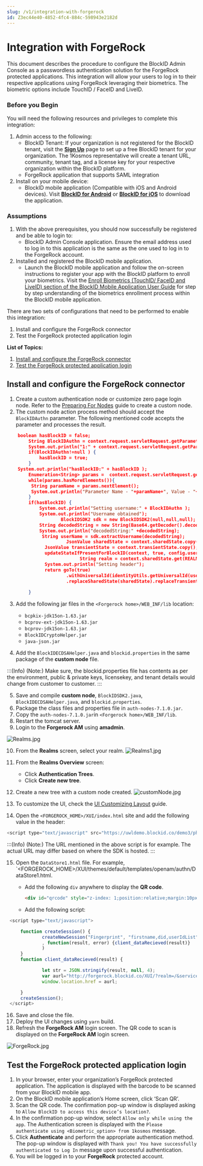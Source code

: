 ```yaml
---
slug: /v1/integration-with-forgerock
id: Z3ec44e40-4852-4fc4-884c-598943e2182d
---
```

# Integration with ForgeRock
This document describes the procedure to configure the BlockID Admin Console as a passwordless authentication solution for the ForgeRock protected applications. This integration will allow your users to log in to their respective applications using ForgeRock leveraging their biometrics. The biometric options include TouchID / FaceID and LiveID.

### Before you Begin
You will need the following resources and privileges to complete this integration:
1. Admin access to the following:
    * BlockID Tenant: If your organization is not registered for the BlockID tenant, visit the **[Sign Up](https://www.1kosmos.com/blockid-free-trial)** page to set up a free BlockID tenant for your organization. The 1Kosmos representative will create a tenant URL, community, tenant tag, and a license key for your respective organization within the BlockID platform.
    *   ForgeRock application that supports SAML integration
2. Install on your mobile device:
    * BlockID mobile application (Compatible with iOS and Android devices). Visit **[BlockID for Android](https://play.google.com/store/apps/details?id=com.onekosmos.kernel.blockid)** or **[BlockID for iOS](https://apps.apple.com/us/app/blockid/id1539421428)** to download the application.

### Assumptions

1.	With the above prerequisites, you should now successfully be registered and be able to login to:
    * BlockID Admin Console application. Ensure the email address used to log in to this application is the same as the one used to log in to the ForgeRock account.
2.	Installed and registered the BlockID mobile application.
    * Launch the BlockID mobile application and follow the on-screen instructions to register your app with the BlockID platform to enroll your biometrics. Visit the [Enroll Biometrics (TouchID/ FaceID and LiveID) section of the BlockID Mobile Application User Guide]( https://docs.1kosmos.com/docs/blockid-mobile-application-user-guide#EnrollBio) for step by step understanding of the biometrics enrollment process within the BlockID mobile application.

There are two sets of configurations that need to be performed to enable this integration:

1. Install and configure the ForgeRock connector
2. Test the ForgeRock protected application login

**List of Topics:**

1. [Install and configure the ForgeRock connector](#ForgerockIDP)
2. [Test the ForgeRock protected application login](#TestSAML)

## <a name = "ForgeRockIDP"></a>Install and configure the ForgeRock connector

1. Create a custom authentication node or customize zero page login node. Refer to the [Preparing For Nodes](https://backstage.forgerock.com/docs/am/7.1/auth-nodes/preparing-for-nodes.html) guide to create a custom node.
2. The custom node action process method should accept the `BlockIDAuthn` parameter. The following   mentioned code accepts the parameter and processes the result.

```json
    boolean hasBlockID = false;
        String BlockIDAuthn = context.request.servletRequest.getParameter("BlockIDAuthn");
        System.out.println("1:" + context.request.servletRequest.getParameterValues("BlockIDAuthn"));
        if(BlockIDAuthn!=null ) {
        	hasBlockID = true;
        }
   	System.out.println("hasBlockID:" + hasBlockID );
        Enumeration<String> params =  context.request.servletRequest.getParameterNames(); 
        while(params.hasMoreElements()){
         String paramName = params.nextElement();
         System.out.println("Parameter Name - "+paramName+", Value - "+ context.request.servletRequest.getParameter(paramName));
        }        
        if(hasBlockID) {        	
        	System.out.println("Setting username:" + BlockIDAuthn );        	
        	System.out.println("Username obtained");   	
        	     	BlockIDSDK2 sdk = new BlockIDSDK2(null,null,null);
        	String decodedString = new String(Base64.getDecoder().decode(BlockIDAuthn.getBytes()));
        	System.out.println("decodedString:" +decodedString);        	
        	 String userName = sdk.extractUsername(decodedString);
        	     	  JsonValue sharedState = context.sharedState.copy();
              JsonValue transientState = context.transientState.copy();
              updateStateIfPresentForBlockID(context, true, config.usernameHeader(), USERNAME, sharedState,userName);
                           String realm = context.sharedState.get(REALM).asString();
              System.out.println("Setting header");
              return goTo(true)
                      .withUniversalId(identityUtils.getUniversalId(userName, realm, IdType.USER))
                      .replaceSharedState(sharedState).replaceTransientState(transientState).build();
        
        }
```

3. Add the following jar files in the `<Forgerock home>/WEB_INF/lib` location: 
    * `bcpkix-jdk15on-1.63.jar` 
    * `bcprov-ext-jdk15on-1.63.jar` 
    * `bcprov-jdk15on-1.63.jar` 
    * `BlockIDCryptoHelper.jar` 
    * `java-json.jar`

4. Add the `BlockIDECDSAHelper.java` and `blockid.properties` in the same package of the **custom node** file.

:::(Info) (Note:)
Make sure, the blockid.properties file has contents as per the environment, public & private keys, licensekey, and tenant details would change from customer to customer.
:::

5. Save and compile **custom node**, `BlockIDSDK2.java`, `BlockIDECDSAHelper.java`, and `blockid.properties`.
6. Package the class files and properties file in `auth-nodes-7.1.0.jar`.
7. Copy the `auth-nodes-7.1.0.jar`in `<Forgerock home>/WEB_INF/lib`.
8. Restart the tomcat server.
9. Login to the **Forgerock AM** using **amadmin**.

![Realms.jpg](https://cdn.document360.io/aeae7c88-d2f4-4a9c-bba9-c4f368260d78/Images/Documentation/Realms.jpg)

10. From the **Realms** screen, select your realm.
![Realms1.jpg](https://cdn.document360.io/aeae7c88-d2f4-4a9c-bba9-c4f368260d78/Images/Documentation/Realms1.jpg)


11. From the **Realms Overview** screen:
    * Click **Authentication Trees**.
    * Click **Create new tree**.
12. Create a new tree with a custom node created.
![customNode.jpg](https://cdn.document360.io/aeae7c88-d2f4-4a9c-bba9-c4f368260d78/Images/Documentation/customNode.jpg)

13. To customize the UI, check the [UI Customizing Layout](https://backstage.forgerock.com/docs/am/7/ui-customization-guide/ui-customizing-layout.html) guide.
14. Open the `<FORGEROCK_HOME>/XUI/index.html` site and add the following value in the header:

```javascript
<script type="text/javascript" src="https://uwldemo.blockid.co/demo3/phpsdk/blockid.js"></script>
```

:::(Info) (Note:)
The URL mentioned in the above script is for example. The actual URL may differ based on where the SDK is hosted.
:::

15. Open the `DataStore1.html` file. For example, `<FORGEROCK_HOME>/XUI/themes/default/templates/openam/authn/DataStore1.html. 
    * Add the following `div` anywhere to display the **QR code**.
       
        ```html
        <div id="qrcode" style="z-index: 1;position:relative;margin:10px" align="center">
        ```
    
    * Add the following script:

   ```javascript
    <script type="text/javascript">

        function createSession() {
                createNewSession("Fingerprint", "firstname,did,userIdList", "qrcode",null
                , function(result, error) {client_dataRecieved(result)}
                )
        }
        function client_dataRecieved(result) {

                let str = JSON.stringify(result, null, 4);
                var aurl="http://forgerock.blockid.co/XUI/?realm=/&service=BlockIDTree&BlockIDAuthn="+window.btoa(str);
                window.location.href = aurl;

        }
        createSession();
    </script>
   ```
    
16. Save and close the file.
17. Deploy the UI changes using `yarn` build.
18. Refresh the **ForgeRock AM** login screen. The QR code to scan is displayed on the **ForgeRock AM** login screen.

![ForgeRock.jpg](https://cdn.document360.io/aeae7c88-d2f4-4a9c-bba9-c4f368260d78/Images/Documentation/ForgeRock.jpg)


## <a name = "TestSAML"></a>Test the ForgeRock protected application login

1.	In your browser, enter your organization’s ForgeRock  protected application. The application is displayed with the barcode to be scanned from your BlockID mobile app.
2. On the BlockID mobile application’s Home screen, click ‘Scan QR’.
3. Scan the QR code. The confirmation pop-up window is displayed asking to `Allow BlockID to access this device’s location?`.
4. In the confirmation pop-up window, select `Allow only while using the app`. The Authentication screen is displayed with the `Please authenticate using <Biometric_option> from 1kosmos` message.
5. Click **Authenticate** and perform the appropriate authentication method. The pop-up window is displayed with `Thank you! You have successfully authenticated to Log In` message upon successful authentication.
6. You will be logged in to your **ForgeRock** protected account.

